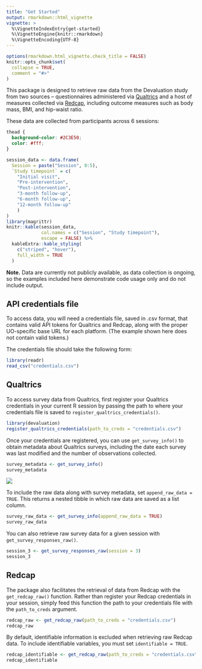 ```yaml
---
title: "Get Started"
output: rmarkdown::html_vignette
vignette: >
  %\VignetteIndexEntry{get-started}
  %\VignetteEngine{knitr::rmarkdown}
  %\VignetteEncoding{UTF-8}
---
```


```r
options(rmarkdown.html_vignette.check_title = FALSE)
knitr::opts_chunk$set(
  collapse = TRUE,
  comment = "#>"
)
```

This package is designed to retrieve raw data from the Devaluation study from two sources -- questionnaires administered via [Qualtrics](https://www.qualtrics.com/) and a host of measures collected via [Redcap](https://www.project-redcap.org/), including outcome measures such as body mass, BMI, and hip-waist ratio. 

These data are collected from participants across 6 sessions: 

```css
thead {
  background-color: #2C3E50;
  color: #fff;
}
```

```r
session_data <- data.frame(
  Session = paste("Session", 0:5),
  `Study timepoint` = c(
    "Initial visit",
    "Pre-intervention",
    "Post-intervention",
    "3-month follow-up",
    "6-month follow-up",
    "12-month follow-up"
    )
)
library(magrittr)
knitr::kable(session_data, 
             col.names = c("Session", "Study timepoint"),
             escape = FALSE) %>% 
  kableExtra::kable_styling(
    c("striped", "hover"),
    full_width = TRUE
  )
```

**Note.** Data are currently not publicly available, as data collection is ongoing, so the examples included here demonstrate code usage only and do not include output.

## API credentials file

To access data, you will need a credentials file, saved in .csv format, that contains valid API tokens for Qualtrics and Redcap, along with the proper UO-specific base URL for each platform. (The example shown here does not contain valid tokens.)

The credentials file should take the following form:

```r
library(readr)
read_csv("credentials.csv")
```

## Qualtrics

To access survey data from Qualtrics, first register your Qualtrics credentials in your current R session by passing the path to where your credentials file is saved to `register_qualtrics_credentials()`.

```r
library(devaluation)
register_qualtrics_credentials(path_to_creds = "credentials.csv")
```

Once your credentials are registered, you can use `get_survey_info()` to obtain metadata about Qualtrics surveys, including the date each survey was last modified and the number of observations collected.

```r
survey_metadata <- get_survey_info()
survey_metadata
```

![](survey_metadata.png)

To include the raw data along with survey metadata, set `append_raw_data = TRUE`. This returns a nested tibble in which raw data are saved as a list column.

```r
survey_raw_data <- get_survey_info(append_raw_data = TRUE)
survey_raw_data
```

You can also retrieve raw survey data for a given session with `get_survey_responses_raw()`.

```r
session_3 <- get_survey_responses_raw(session = 3)
session_3
```

## Redcap

The package also facilitates the retrieval of data from Redcap with the `get_redcap_raw()` function. Rather than register your Redcap credentials in your session, simply feed this function the path to your credentials file with the `path_to_creds` argument.

```r
redcap_raw <- get_redcap_raw(path_to_creds = "credentials.csv")
redcap_raw
```

By default, identifiable information is excluded when retrieving raw Redcap data. To include identifiable variables, you must set `identifiable = TRUE`.

```r
redcap_identifiable <- get_redcap_raw(path_to_creds = "credentials.csv", identifiable = TRUE)
redcap_identifiable
```
